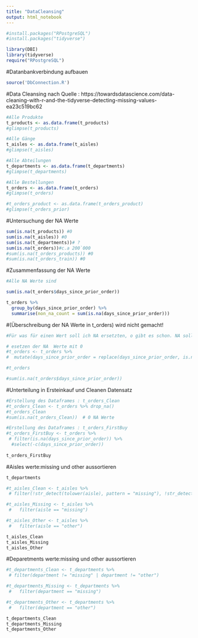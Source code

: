 ```yaml
---
title: "DataCleansing"
output: html_notebook
---
```

```r
#install.packages("RPostgreSQL")
#install.packages("tidyverse")

library(DBI)
library(tidyverse)
require("RPostgreSQL")
```
#Datanbankverbindung aufbauen
```r
source('DbConnection.R')
```
#Data Cleansing nach Quelle : https://towardsdatascience.com/data-cleaning-with-r-and-the-tidyverse-detecting-missing-values-ea23c519bc62
```r
#Alle Produkte
t_products <- as.data.frame(t_products)
#glimpse(t_products)

#Alle Gänge
t_aisles <- as.data.frame(t_aisles)
#glimpse(t_aisles)

#Alle Abteilungen
t_departments <- as.data.frame(t_departments)
#glimpse(t_departments)

#Alle Bestellungen
t_orders <- as.data.frame(t_orders)
#glimpse(t_orders)

#t_orders_product <- as.data.frame(t_orders_product)
#glimpse(t_orders_prior)
```
#Untersuchung der NA Werte
```r
sum(is.na(t_products)) #0
sum(is.na(t_aisles)) #0
sum(is.na(t_departments))# ?
sum(is.na(t_orders))#c.a 200`000
#sum(is.na(t_orders_products)) #0
#sum(is.na(t_orders_train)) #0
```
#Zusammenfassung der NA Werte
```r
#Alle NA Werte sind

sum(is.na(t_orders$days_since_prior_order))

t_orders %>% 
  group_by(days_since_prior_order) %>% 
  summarise(non_na_count = sum(is.na(days_since_prior_order)))
```
#(Überschreibung der NA Werte in t_orders) wird nicht gemacht!
```r
#Für was für einen Wert soll ich NA ersetzten, o gibt es schon. NA sollten aussortiert werden

# esetzen der NA  Werte mit 0
#t_orders <- t_orders %>%
#  mutate(days_since_prior_order = replace(days_since_prior_order, is.na(days_since_prior_order), 0))

#t_orders

#sum(is.na(t_orders$days_since_prior_order))

```
#Unterteilung in Ersteinkauf und Cleanen Datensatz
```r
#Erstellung des Dataframes : t_orders_Clean
#t_orders_Clean <- t_orders %>% drop_na()
#t_orders_Clean
#sum(is.na(t_orders_Clean))  # 0 NA Werte

#Erstellung des Dataframes : t_orders_FirstBuy
#t_orders_FirstBuy <- t_orders %>%
 # filter(is.na(days_since_prior_order)) %>%
  #select(-c(days_since_prior_order))
  
t_orders_FirstBuy
```
#Aisles werte:missing und other aussortieren
```r
t_departments

#t_aisles_Clean <- t_aisles %>%
 # filter(!str_detect(tolower(aisle), pattern = "missing"), !str_detect(tolower(aisle), pattern = "other"))

#t_aisles_Missing <- t_aisles %>%
 #   filter(aisle == "missing")

#t_aisles_Other <- t_aisles %>%
 #   filter(aisle == "other")

t_aisles_Clean  
t_aisles_Missing
t_aisles_Other
```
#Deparetments werte:missing und other aussortieren
```r
#t_departments_Clean <- t_departments %>%
 # filter(department != "missing" | department != "other")

#t_departments_Missing <- t_departments %>%
 #   filter(department == "missing")

#t_departments_Other <- t_departments %>%
 #   filter(department == "other")

t_departments_Clean  
t_departments_Missing
t_departments_Other
```